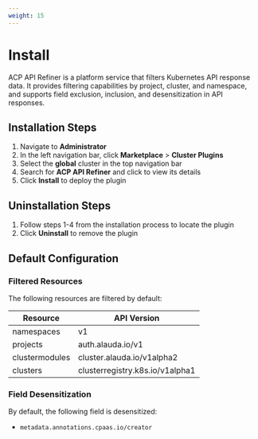```yaml
---
weight: 15
---
```


# Install

ACP API Refiner is a platform service that filters Kubernetes API response data. It provides filtering capabilities by project, cluster, and namespace, and supports field exclusion, inclusion, and desensitization in API responses.

## Installation Steps

1. Navigate to **Administrator**
2. In the left navigation bar, click **Marketplace** > **Cluster Plugins**
3. Select the **global** cluster in the top navigation bar
4. Search for **ACP API Refiner** and click to view its details
5. Click **Install** to deploy the plugin

## Uninstallation Steps

1. Follow steps 1-4 from the installation process to locate the plugin
2. Click **Uninstall** to remove the plugin

## Default Configuration

### Filtered Resources

The following resources are filtered by default:

| Resource | API Version |
|----------|-------------|
| namespaces | v1 |
| projects | auth.alauda.io/v1 |
| clustermodules | cluster.alauda.io/v1alpha2 |
| clusters | clusterregistry.k8s.io/v1alpha1 |

### Field Desensitization

By default, the following field is desensitized:
- `metadata.annotations.cpaas.io/creator`











